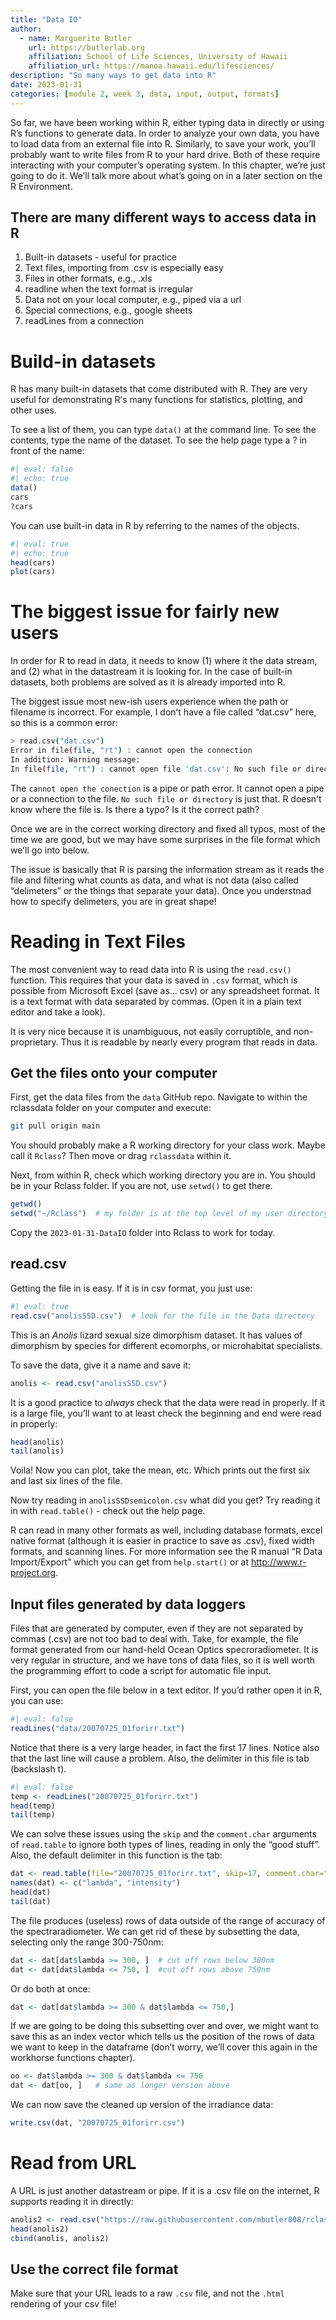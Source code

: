 ```yaml
---
title: "Data IO"
author:
  - name: Marguerite Butler
    url: https://butlerlab.org
    affiliation: School of Life Sciences, University of Hawaii
    affiliation_url: https://manoa.hawaii.edu/lifesciences/
description: "So many ways to get data into R"
date: 2023-01-31
categories: [module 2, week 3, data, input, output, formats]
---
```

<!-- Add interesting quote -->

So far, we have been working within R, either typing data in directly or using R's functions to generate data. In order to analyze your own data, you have to load data from an external file into R.  Similarly, to save your work, you'll probably want to write files from R to your hard drive. Both of these require interacting with your computer's operating system. In this chapter, we're just going to do it. We'll talk more about what's going on in a later section on the R Environment.

::: callout-note
## There are many different ways to access data in R

1.  Built-in datasets - useful for practice
2.  Text files, importing from .csv is especially easy
3.  Files in other formats, e.g., .xls
4.  readline  when the text format is irregular
5.  Data not on your local computer, e.g., piped via a url
6.  Special connections, e.g., google sheets
7.  readLines from a connection
:::

# Build-in datasets

R has many built-in datasets that come distributed with R. They are very useful for demonstrating Rʻs many functions for statistics, plotting, and other uses.

To see a list of them, you can type `data()` at the command line. To see the contents, type the name of the dataset. To see the help page type a ? in front of the name:

```r
#| eval: false
#| echo: true
data()
cars
?cars
```

You can use built-in data in R by referring to the names of the objects.

```r
#| eval: true
#| echo: true
head(cars)
plot(cars)
```

# The biggest issue for fairly new users

In order for R to read in data, it needs to know (1) where it the data stream, and (2) what in the datastream it is looking for. In the case of built-in datasets, both problems are solved as it is already imported into R.

The biggest issue most new-ish users experience when the path or filename is incorrect. For example, I donʻt have a file called "dat.csv" here, so this is a common error:

```.bash
> read.csv("dat.csv")
Error in file(file, "rt") : cannot open the connection
In addition: Warning message:
In file(file, "rt") : cannot open file 'dat.csv': No such file or directory
```

The `cannot open the conection` is a pipe or path error. It cannot open a pipe or a connection to the file.  `No such file or directory` is just that. R doesnʻt know where the file is. Is there a typo? Is it the correct path?

Once we are in the correct working directory and fixed all typos, most of the time we are good, but we may have some surprises in the file format which weʻll go into below.

The issue is basically that R is parsing the information stream as it reads the file and filtering what counts as data, and what is not data (also called "delimeters" or the things that separate your data).  Once you understnad how to specify delimeters, you are in great shape!

# Reading in Text Files

The most convenient way to read data into R is using the `read.csv()` function. This requires that your data is saved in `.csv` format, which is possible from Microsoft Excel (save as... csv) or any spreadsheet format. It is a text format with data separated by commas. (Open it in a plain text editor and take a look).

It is very nice because it is unambiguous, not easily corruptible, and non-proprietary. Thus it is readable by nearly every program that reads in data.

## Get the files onto your computer

First, get the data files from the `data` GitHub repo. Navigate to within the rclassdata folder on your computer and execute:

```.bash
git pull origin main
```

You should probably make a R working directory for your class work. Maybe call it `Rclass`?  Then move or drag `rclassdata` within it.

Next, from within R, check which working directory you are in. You should be in your Rclass folder. If you are not, use `setwd()` to get there.

```r
getwd()
setwd("~/Rclass")  # my folder is at the top level of my user directory
```

Copy the `2023-01-31-DataIO` folder into Rclass to work for today.


## read.csv

Getting the file in is easy. If it is in csv format, you just use:

```r
#| eval: true
read.csv("anolisSSD.csv")  # look for the file in the Data directory
```

This is an *Anolis* lizard sexual size dimorphism dataset. It has values of dimorphism by species for different ecomorphs, or microhabitat specialists.

To save the data, give it a name and save it:

```r
anolis <- read.csv("anolisSSD.csv")
```

It is a good practice to *always* check that the data were read in properly. If it is a large file, you'll want to at least check the beginning and end were read in properly:

```r
head(anolis)
tail(anolis)
```

Voila! Now you can plot, take the mean, etc.
Which prints out the first six and last six lines of the file.

Now try reading in `anolisSSDsemicolon.csv`  what did you get? Try reading it in with `read.table()` - check out the help page.

R can read in many other formats as well, including database formats, excel native format (although it is easier in practice to save as .csv), fixed width formats, and scanning lines. For more information see the R manual "R Data Import/Export" which you can get from `help.start()` or at <http://www.r-project.org>.


## Input files generated by data loggers

Files that are generated by computer, even if they are not separated by commas (.csv) are not too bad to deal with. Take, for example, the file format generated from our hand-held Ocean Optics specroradiometer. It is very regular in structure, and we have tons of data files, so it is well worth the programming effort to code a script for automatic file input.

First, you can open the file below in a text editor. If you'd rather open it in R, you can use:

```r
#| eval: false
readLines("data/20070725_01forirr.txt")
```

Notice that there is a very large header, in fact the first 17 lines. Notice also that the last line will cause a problem. Also, the delimiter in this file is tab (backslash t).

```r
#| eval: false
temp <- readLines("20070725_01forirr.txt")
head(temp)
tail(temp)
```

We can solve these issues using the `skip` and the `comment.char` arguments of `read.table` to ignore both types of lines, reading in only the "good stuff". Also, the default delimiter in this function is the tab:

```r
dat <- read.table(file="20070725_01forirr.txt", skip=17, comment.char=">")
names(dat) <- c("lambda", "intensity")
head(dat)
tail(dat)
```

The file produces (useless) rows of data outside of the range of accuracy of the
spectraradiometer. We can get rid of these by subsetting the data, selecting only the range 300-750nm:
```r
dat <- dat[dat$lambda >= 300, ]  # cut off rows below 300nm
dat <- dat[dat$lambda <= 750, ]  #cut off rows above 750nm
```

Or do both at once:
```r
dat <- dat[dat$lambda >= 300 & dat$lambda <= 750,]
```

If we are going to be doing this subsetting over and over, we might want to save this as an index vector which tells us the position of the rows of data we want to keep in the dataframe (don't worry, we'll cover this again in the workhorse functions chapter).

```r
oo <- dat$lambda >= 300 & dat$lambda <= 750
dat <- dat[oo, ]   # same as longer version above
```

We can now save the cleaned up version of the irradiance data:

```r
write.csv(dat, "20070725_01forirr.csv")
```

# Read from URL 

A URL is just another datastream or pipe.  If it is a .csv file on the internet, R supports reading it in directly:

```r
anolis2 <- read.csv("https://raw.githubusercontent.com/mbutler808/rclassdata/main/2023-01-31-DataIO/anolisSSD.csv")
head(anolis2)
cbind(anolis, anolis2)
```

::: {.callout-tip}
## Use the correct file format

Make sure that your URL leads to a raw `.csv` file, and not the `.html` rendering of your csv file!
:::

